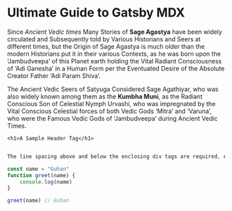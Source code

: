 # Ultimate Guide to Gatsby MDX  

<div className="codeBlock">

Since _Ancient Vedic times_ Many Stories of **Sage Agastya** have been widely circulated and Subsequently told by Various Historians and Seers at different times, but the Origin of Sage Agastya is much older than the modern Historians put it in their various Contexts, as he was born upon the ‘Jambudveepa’ of this Planet earth holding the Vital Radiant Consciousness of ‘Adi Ganesha’ in a Human Form per the Eventuated Desire of the Absolute Creator Father ‘Adi Param Shiva’.

The Ancient Vedic Seers of Satyuga Considered Sage Agathiyar, who was also widely known among them as the **Kumbha Muni**, as the Radiant Conscious Son of Celestial Nymph Urvashi, who was impregnated by the Vital Conscious Celestial forces of both Vedic Gods ‘Mitra’ and ‘Varuna’, who were the Famous Vedic Gods of ‘Jambudveepa’ during Ancient Vedic Times.

`<h1>A Sample Header Tag</h1>`

</div>

<div className="codeBlock">

```javascript 

The line spacing above and below the enclosing div tags are required, else it will cause errors

const name = "Guhan"
function greet(name) {
    console.log(name)
}

greet(name) // Guhan
```

</div>